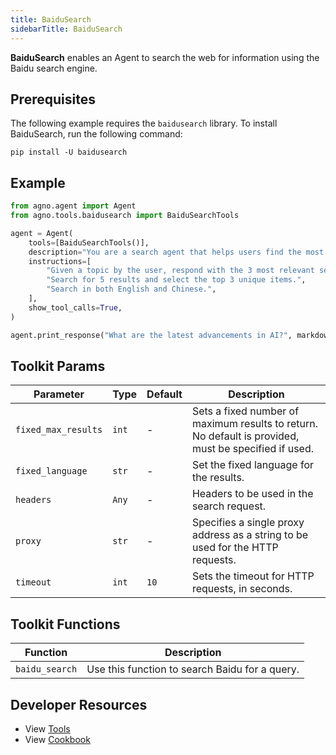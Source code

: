 ```yaml
---
title: BaiduSearch
sidebarTitle: BaiduSearch
---
```


**BaiduSearch** enables an Agent to search the web for information using the Baidu search engine.

## Prerequisites

The following example requires the `baidusearch` library. To install BaiduSearch, run the following command:

```shell
pip install -U baidusearch
```

## Example

```python cookbook/agent_concepts/tools/baidusearch_tools.py
from agno.agent import Agent
from agno.tools.baidusearch import BaiduSearchTools

agent = Agent(
    tools=[BaiduSearchTools()],
    description="You are a search agent that helps users find the most relevant information using Baidu.",
    instructions=[
        "Given a topic by the user, respond with the 3 most relevant search results about that topic.",
        "Search for 5 results and select the top 3 unique items.",
        "Search in both English and Chinese.",
    ],
    show_tool_calls=True,
)

agent.print_response("What are the latest advancements in AI?", markdown=True)
```

## Toolkit Params

| Parameter           | Type  | Default | Description                                                                                          |
| ------------------- | ----- | ------- | ---------------------------------------------------------------------------------------------------- |
| `fixed_max_results` | `int` | -       | Sets a fixed number of maximum results to return. No default is provided, must be specified if used. |
| `fixed_language`    | `str` | -       | Set the fixed language for the results.                                                              |
| `headers`           | `Any` | -       | Headers to be used in the search request.                                                            |
| `proxy`             | `str` | -       | Specifies a single proxy address as a string to be used for the HTTP requests.                       |
| `timeout`           | `int` | `10`    | Sets the timeout for HTTP requests, in seconds.                                                      |

## Toolkit Functions

| Function       | Description                                    |
| -------------- | ---------------------------------------------- |
| `baidu_search` | Use this function to search Baidu for a query. |

## Developer Resources

- View [Tools](https://github.com/agno-agi/agno/blob/main/libs/agno/agno/tools/baidusearch.py)
- View [Cookbook](https://github.com/agno-agi/agno/blob/main/cookbook/agent_concepts/tools/baidusearch_tools.py)
